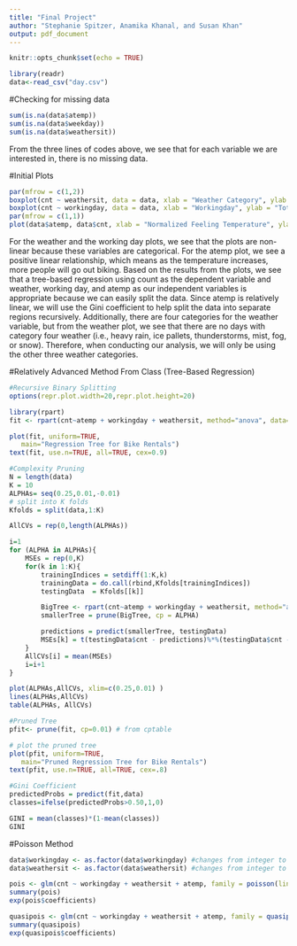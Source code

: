 ```yaml
---
title: "Final Project"
author: "Stephanie Spitzer, Anamika Khanal, and Susan Khan"
output: pdf_document
---
```


```r
knitr::opts_chunk$set(echo = TRUE)
```

```r
library(readr)
data<-read_csv("day.csv")
```

#Checking for missing data
```r
sum(is.na(data$atemp))
sum(is.na(data$weekday))
sum(is.na(data$weathersit))
```
From the three lines of codes above, we see that for each variable we are interested in, there is no missing data. 

#Initial Plots
```r
par(mfrow = c(1,2))
boxplot(cnt ~ weathersit, data = data, xlab = "Weather Category", ylab = "Total Bike Rentals", main = "Box Plot of Weather \n vs. Total Bike Rentals")
boxplot(cnt ~ workingday, data = data, xlab = "Workingday", ylab = "Total Bike Rentals", main = "Box Plot of Workingday \n vs. Total Bike Rentals")
par(mfrow = c(1,1))
plot(data$atemp, data$cnt, xlab = "Normalized Feeling Temperature", ylab = "Total Bike Rentals", main = "Scatter Plot of Normalized Feeling Temperature \n vs. Total Bike Rentals")
```

For the weather and the working day plots, we see that the plots are non-linear because these variables are categorical. For the atemp plot, we see a positive linear relationship, which means as the temperature increases, more people will go out biking. Based on the results from the plots, we see that a tree-based regression using count as the dependent variable and weather, working day, and atemp as our independent variables is appropriate because we can easily split the data. Since atemp is relatively linear, we will use the Gini coefficient to help split the data into separate regions recursively. Additionally, there are four categories for the weather variable, but from the weather plot, we see that there are no days with category four weather (i.e., heavy rain, ice pallets, thunderstorms, mist, fog, or snow). Therefore, when conducting our analysis, we will only be using the other three weather categories. 

#Relatively Advanced Method From Class (Tree-Based Regression)
```r
#Recursive Binary Splitting
options(repr.plot.width=20,repr.plot.height=20)

library(rpart)
fit <- rpart(cnt~atemp + workingday + weathersit, method="anova", data=data)

plot(fit, uniform=TRUE,
   main="Regression Tree for Bike Rentals")
text(fit, use.n=TRUE, all=TRUE, cex=0.9)
```

```r
#Complexity Pruning
N = length(data)
K = 10
ALPHAs= seq(0.25,0.01,-0.01)
# split into K folds
Kfolds = split(data,1:K)

AllCVs = rep(0,length(ALPHAs))

i=1
for (ALPHA in ALPHAs){
    MSEs = rep(0,K)
    for(k in 1:K){
        trainingIndices = setdiff(1:K,k)    
        trainingData = do.call(rbind,Kfolds[trainingIndices])
        testingData  = Kfolds[[k]] 

        BigTree <- rpart(cnt~atemp + workingday + weathersit, method="anova", data=trainingData)
        smallerTree = prune(BigTree, cp = ALPHA)

        predictions = predict(smallerTree, testingData)
        MSEs[k] = t(testingData$cnt - predictions)%*%(testingData$cnt - predictions)
    }
    AllCVs[i] = mean(MSEs)
    i=i+1
}

plot(ALPHAs,AllCVs, xlim=c(0.25,0.01) )
lines(ALPHAs,AllCVs)
table(ALPHAs, AllCVs)

#Pruned Tree
pfit<- prune(fit, cp=0.01) # from cptable   

# plot the pruned tree
plot(pfit, uniform=TRUE,
   main="Pruned Regression Tree for Bike Rentals")
text(pfit, use.n=TRUE, all=TRUE, cex=.8)
```

```r
#Gini Coefficient
predictedProbs = predict(fit,data)
classes=ifelse(predictedProbs>0.50,1,0)

GINI = mean(classes)*(1-mean(classes))
GINI
```
#Poisson Method
```r
data$workingday <- as.factor(data$workingday) #changes from integer to categorical
data$weathersit <- as.factor(data$weathersit) #changes from integer to categorical

pois <- glm(cnt ~ workingday + weathersit + atemp, family = poisson(link = "log"), data = data)
summary(pois)
exp(pois$coefficients)

quasipois <- glm(cnt ~ workingday + weathersit + atemp, family = quasipoisson (link = "log"), data = data)
summary(quasipois)
exp(quasipois$coefficients)
```
